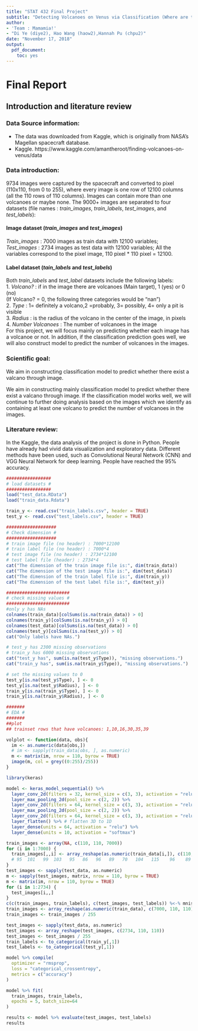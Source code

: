 ```yaml
---
title: "STAT 432 Final Project"
subtitle: "Detecting Volcanoes on Venus via Classification (Where are the Volcanoes?!!)"
author: 
- 'Team : Mamamia!'
- "Di Ye (diye2), Hao Wang (haow2),Hannah Pu (chpu2)"
date: "November 17, 2018"
output:
  pdf_document:
    toc: yes
---
```


# Final Report

## Introduction and literature review

### Data Source information:

- The data was downloaded from Kaggle, which is originally from NASA's Magellan spacecraft database.
- Kaggle. https://www.kaggle.com/amantheroot/finding-volcanoes-on-venus/data

### Data introduction:

9734 images were captured by the spacecraft and converted to pixel (110x110, from 0 to 255), where every image is one row of 12100 columns (all the 110 rows of 110 columns). Images can contain more than one volcanoes or maybe none.
The 9000+ images are separated to four datasets (file names : *train_images*, *train_labels*, *test_images*, and *test_labels*):

#### Image dataset (*train_images* and *test_images*)
*Train_images* : 7000 images as train data with 12100 variables;  
*Test_images* : 2734 images as test data with 12100 variables; 
All the variables correspond to the pixel image, 110 pixel * 110 pixel = 12100.

#### Label dataset (*tain_labels* and *test_labels*)
Both *train_labels* and *test_label* datasets include the following labels:   
1. *Volcano?* : if in the image there are volcanoes (Main target), 1 (yes) or 0 (no)  
(If Volcano? = 0, the following three categories would be "nan")  
2. *Type* : 1= definitely a volcano,2 =probably, 3= possibly, 4= only a pit is visible   
3. *Radius* : is the radius of the volcano in the center of the image, in pixels   
4. *Number Volcanoes* : The number of volcanoes in the image  
For this project, we will focus mainly on predicting whether each image has a volcanoe or not. In addition, if the classification prediction goes well, we will also construct model to predict the number of volcanoes in the images. 

### Scientific goal:

We aim in constructing classification model to predict whether there exist a valcano through image.  

We aim in constructing mainly classification model to predict whether there exist a valcano through image. If the classification model works well, we will continue to further doing analysis based on the images which we identify as containing at least one volcano to predict the number of volcanoes in the images.  

### Literature review:

In the Kaggle, the data analysis of the project is done in Python. People have already had vivid data visualization and exploratory data. Different methods have been used, such as Convolutional Neural Network (CNN) and VGG Neural Network for deep learning. People have reached the 95% accuracy. 

```r
#################
# load datasets #
#################
load("test_data.RData")
load("train_data.Rdata")

train_y <- read.csv("train_labels.csv", header = TRUE)
test_y <- read.csv("test_labels.csv", header = TRUE)

###################
# Check dimension #
###################
# train image file (no header) : 7000*12100
# train label file (no header) : 7000*4
# test image file (no header) : 2734*12100
# test label file (header) : 2734*4
cat("The dimension of the train image file is:", dim(train_data))
cat("The dimension of the test image file is:", dim(test_data))
cat("The dimension of the train label file is:", dim(train_y))
cat("The dimension of the test label file is:", dim(test_y))

########################
# check missing values #
########################
#only y has NAs
colnames(train_data)[colSums(is.na(train_data)) > 0]
colnames(train_y)[colSums(is.na(train_y)) > 0]
colnames(test_data)[colSums(is.na(test_data)) > 0]
colnames(test_y)[colSums(is.na(test_y)) > 0]
cat("Only labels have NAs.")

# test_y has 2300 missing observations
# train_y has 6000 missing observations
cat("test_y has", sum(is.na(test_y$Type)), "missing observations.")
cat("train_y has", sum(is.na(train_y$Type)), "missing observations.")

# set the missing values to 0
test_y[is.na(test_y$Type), ] <- 0
test_y[is.na(test_y$Radius), ] <- 0
train_y[is.na(train_y$Type), ] <- 0
train_y[is.na(train_y$Radius), ] <- 0

#######
# EDA #
#######
##plot
## trainset rows that have volcanoes: 1,10,16,30,35,39

volplot <- function(data, obs){
  im <- as.numeric(data[obs,])
  # im <- sapply(train_data[obs, ], as.numeric)
  m <- matrix(im, nrow = 110, byrow = TRUE)
  image(m, col = grey((0:255)/255))
}
```

```r
library(keras)
```

```r
model <- keras_model_sequential() %>%
  layer_conv_2d(filters = 32, kernel_size = c(3, 3), activation = "relu", input_shape = c(110, 110, 1)) %>%
  layer_max_pooling_2d(pool_size = c(2, 2)) %>%
  layer_conv_2d(filters = 64, kernel_size = c(3, 3), activation = "relu") %>%
  layer_max_pooling_2d(pool_size = c(2, 2)) %>%
  layer_conv_2d(filters = 64, kernel_size = c(3, 3), activation = "relu") %>%
  layer_flatten() %>% # flatten 3D to 1D
  layer_dense(units = 64, activation = "relu") %>%
  layer_dense(units = 10, activation = "softmax")

train_images <- array(NA, c(110, 110, 7000))
for (i in 1:7000) {
  train_images[,,i] <- array_reshape(as.numeric(train_data[i,]), c(110, 110))
  # 95  101   99  103   95   86   96   89   70   104   115    96    89   102   109
}
test_images <- sapply(test_data, as.numeric)
m <- sapply(test_images, matrix, nrow = 110, byrow = TRUE)
m <- matrix(im, nrow = 110, byrow = TRUE)
for (i in 1:2734) {
  test_images[i,,]
}
c(c(train_images, train_labels), c(test_images, test_labels)) %<-% mnist
train_images <- array_reshape(as.numeric(train_data), c(7000, 110, 110))
train_images <- train_images / 255

test_images <- sapply(test_data, as.numeric)
test_images <- array_reshape(test_images, c(2734, 110, 110))
test_images <- test_images / 255
train_labels <- to_categorical(train_y[,1])
test_labels <- to_categorical(test_y[,1])

model %>% compile(
  optimizer = "rmsprop",
  loss = "categorical_crossentropy",
  metrics = c("accuracy")
)

model %>% fit(
  train_images, train_labels,
  epochs = 5, batch_size=64
)

results <- model %>% evaluate(test_images, test_labels)
results

```

